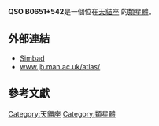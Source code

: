 {{Galaxy
  | name = [[QSO|QSO]] B0651+542 
  | image =
  | epoch = [[J2000|J2000]]
  | ra = {{RA|06|55|14.87}}<ref name="ned">{{cite web
  | title=NASA/IPAC Extragalactic Database
  | work=Results for QSO B0651+542
  | url=http://nedwww.ipac.caltech.edu/
  | accessdate=2006-10-26
  | archive-date=2011-05-14
  | archive-url=https://web.archive.org/web/20110514100451/http://nedwww.ipac.caltech.edu/
  | dead-url=no
  }}</ref>
  | dec = {{DEC|+54|08|59.4}}<ref name="ned" />
  | constellation name = [[天貓座|天貓座]]
  | z = 0.238198 ± 0.000287 [[kilometer|km]]/[[second|s]]<ref name="ned" />
  | type = Sy2<ref name="ned" />
  | dist_ly = 356.16672 [[ly|ly]] (109.2 [[kpc|kpc]]) 
  | appmag_v = 17.94
  | size_v = 
  | notes = First quasar discovered
  | names = [[DA|DA]] 225 , [[LEDA|LEDA]] 2817570 , [[3C星表|3C]] 171 , [[4C|4C]] 54.11 
}}

'''QSO B0651+542 '''是一個位在[[天貓座|天貓座]] 的[[類星體|類星體]]。
== 外部連結 ==
* [http://simbad.u-strasbg.fr/simbad/sim-id?protocol=html&Ident=QSO+B0651%2B542&NbIdent=1&Radius=2&Radius.unit=arcmin&submit=submit+id Simbad]{{Wayback|url=http://simbad.u-strasbg.fr/simbad/sim-id?protocol=html&Ident=QSO+B0651%2B542&NbIdent=1&Radius=2&Radius.unit=arcmin&submit=submit+id |date=20160319042701 }}
* [http://www.jb.man.ac.uk/atlas/object/3C171.html www.jb.man.ac.uk/atlas/]{{Wayback|url=http://www.jb.man.ac.uk/atlas/object/3C171.html |date=20080508232939 }}
== 參考文獻 ==

{{reflist}}

{{類星體小作品}}

[[Category:天貓座|Category:天貓座]]
[[Category:類星體|Category:類星體]]